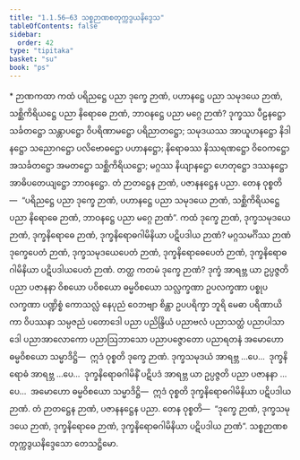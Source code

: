 ```yaml
---
title: "1.1.56–63 သစ္စဉာဏစတုက္ကဒွယနိဒ္ဒေသ"
tableOfContents: false
sidebar:
  order: 42
type: "tipitaka"
basket: "su"
book: "ps"
---
```



<DynamicBreadcrumb />

<Paragraph type="center" book="ps">
* ဉာဏကထာ
</Paragraph>


<Division number="108" book="ps" e="ch" v="26" p="114">

<Paragraph number="640" book="ps">
ကထံ ပရိညဋ္ဌေ ပညာ <Emphasis>ဒုက္ခေ ဉာဏံ</Emphasis>, ပဟာနဋ္ဌေ ပညာ <Emphasis>သမုဒယေ ဉာဏံ</Emphasis>, သစ္ဆိကိရိယဋ္ဌေ ပညာ <Emphasis>နိရောဓေ ဉာဏံ</Emphasis>, ဘာဝနဋ္ဌေ ပညာ <Emphasis>မဂ္ဂေ ဉာဏံ</Emphasis>? ဒုက္ခဿ ပီဠနဋ္ဌော သင်္ခတဋ္ဌော သန္တာပဋ္ဌော ဝိပရိဏာမဋ္ဌော ပရိညာတဋ္ဌော; သမုဒယဿ အာယူဟနဋ္ဌော နိဒါနဋ္ဌော သညောဂဋ္ဌော ပလိဗောဓဋ္ဌော ပဟာနဋ္ဌော; နိရောဓဿ နိဿရဏဋ္ဌော ဝိဝေကဋ္ဌော အသင်္ခတဋ္ဌော အမတဋ္ဌော သစ္ဆိကိရိယဋ္ဌော; မဂ္ဂဿ နိယျာနဋ္ဌော ဟေတုဋ္ဌော ဒဿနဋ္ဌော အာဓိပတေယျဋ္ဌော ဘာဝနဋ္ဌော. တံ ဉာတဋ္ဌေန ဉာဏံ, ပဇာနနဋ္ဌေန ပညာ. တေန ဝုစ္စတိ—  “ပရိညဋ္ဌေ ပညာ ဒုက္ခေ ဉာဏံ, ပဟာနဋ္ဌေ ပညာ သမုဒယေ ဉာဏံ, သစ္ဆိကိရိယဋ္ဌေ ပညာ နိရောဓေ ဉာဏံ, ဘာဝနဋ္ဌေ ပညာ မဂ္ဂေ ဉာဏံ”.
</Paragraph>

</Division>
<Division number="109" book="ps" e="ch" v="26" p="114">

<Paragraph number="641" book="ps">
ကထံ <Emphasis>ဒုက္ခေ ဉာဏံ, ဒုက္ခသမုဒယေ ဉာဏံ, ဒုက္ခနိရောဓေ ဉာဏံ, ဒုက္ခနိရောဓဂါမိနိယာ ပဋိပဒါယ ဉာဏံ</Emphasis>? မဂ္ဂသမင်္ဂိဿ ဉာဏံ ဒုက္ခေပေတံ ဉာဏံ, ဒုက္ခသမုဒယေပေတံ ဉာဏံ, ဒုက္ခနိရောဓေပေတံ ဉာဏံ, ဒုက္ခနိရောဓဂါမိနိယာ ပဋိပဒါယပေတံ ဉာဏံ.
</Paragraph>

<Paragraph number="642" book="ps">
တတ္ထ ကတမံ ဒုက္ခေ ဉာဏံ? ဒုက္ခံ အာရဗ္ဘ ယာ ဥပ္ပဇ္ဇတိ ပညာ ပဇာနနာ ဝိစယော ပဝိစယော ဓမ္မဝိစယော သလ္လက္ခဏာ ဥပလက္ခဏာ ပစ္စုပလက္ခဏာ ပဏ္ဍိစ္စံ ကောသလ္လံ နေပုညံ ဝေဘဗျာ စိန္တာ ဥပပရိက္ခာ ဘူရိ မေဓာ ပရိဏာယိကာ ဝိပဿနာ သမ္ပဇညံ ပတောဒေါ ပညာ ပညိန္ဒြိယံ ပညာဗလံ ပညာသတ္ထံ ပညာပါသာဒေါ ပညာအာလောကော ပညာဩဘာသော ပညာပဇ္ဇောတော ပညာရတနံ အမောဟော ဓမ္မဝိစယော သမ္မာဒိဋ္ဌိ—  ဣဒံ ဝုစ္စတိ ဒုက္ခေ ဉာဏံ. ဒုက္ခသမုဒယံ အာရဗ္ဘ …ပေ…  ဒုက္ခနိရောဓံ အာရဗ္ဘ …ပေ…  ဒုက္ခနိရောဓဂါမိနိံ ပဋိပဒံ အာရဗ္ဘ ယာ ဥပ္ပဇ္ဇတိ ပညာ ပဇာနနာ …ပေ…  အမောဟော ဓမ္မဝိစယော သမ္မာဒိဋ္ဌိ—  ဣဒံ ဝုစ္စတိ ဒုက္ခနိရောဓဂါမိနိယာ ပဋိပဒါယ ဉာဏံ. တံ ဉာတဋ္ဌေန ဉာဏံ, ပဇာနနဋ္ဌေန ပညာ. တေန ဝုစ္စတိ—  “ဒုက္ခေ ဉာဏံ, ဒုက္ခသမုဒယေ ဉာဏံ, ဒုက္ခနိရောဓေ ဉာဏံ, ဒုက္ခနိရောဓဂါမိနိယာ ပဋိပဒါယ ဉာဏံ”.

</Paragraph>
</Division>

<Paragraph number="643" type="center" book="ps">
သစ္စဉာဏစတုက္ကဒွယနိဒ္ဒေသော တေသဋ္ဌိမော.
</Paragraph>